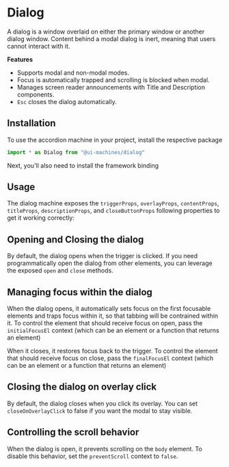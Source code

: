 # Dialog

A dialog is a window overlaid on either the primary window or another dialog
window. Content behind a modal dialog is inert, meaning that users cannot
interact with it.

**Features**

- Supports modal and non-modal modes.
- Focus is automatically trapped and scrolling is blocked when modal.
- Manages screen reader announcements with Title and Description components.
- `Esc` closes the dialog automatically.

## Installation

To use the accordion machine in your project, install the respective package

<InstallSnippet package="@ui-machines/dialog" />

```jsx
import * as Dialog from "@ui-machines/dialog"
```

Next, you'll also need to install the framework binding

<CodeSnippet id="dialog/installation.mdx" />

## Usage

The dialog machine exposes the `triggerProps`, `overlayProps`, `contentProps`,
`titleProps`, `descriptionProps`, and `closeButtonProps` following properties to
get it working correctly:

<CodeSnippet id="dialog/usage.mdx" />

## Opening and Closing the dialog

By default, the dialog opens when the trigger is clicked. If you need
programmatically open the dialog from other elements, you can leverage the
exposed `open` and `close` methods.

<CodeSnippet id="dialog/open-close.mdx" />

## Managing focus within the dialog

When the dialog opens, it automatically sets focus on the first focusable
elements and traps focus within it, so that tabbing will be contrained within
it. To control the element that should receive focus on open, pass the
`initialFocusEl` context (which can be an element or a function that returns an
element)

<CodeSnippet id="dialog/initial-focus.mdx" />

When it closes, it restores focus back to the trigger. To control the element
that should receive focus on close, pass the `finalFocusEl` context (which can
be an element or a function that returns an element)

<CodeSnippet id="dialog/final-focus.mdx" />

## Closing the dialog on overlay click

By default, the dialog closes when you click its overlay. You can set
`closeOnOverlayClick` to false if you want the modal to stay visible.

<CodeSnippet id="dialog/close-on-overlay-click.mdx" />

## Controlling the scroll behavior

When the dialog is open, it prevents scrolling on the `body` element. To disable
this behavior, set the `preventScroll` context to `false`.

<CodeSnippet id="dialog/prevent-scroll.mdx" />
